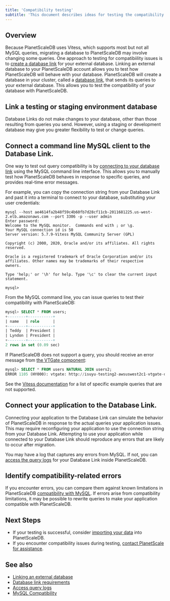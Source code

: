 ```yaml
---
title: 'Compatibility testing'
subtitle: 'This document describes ideas for testing the compatibility of your database and queries with PlanetScaleDB using database links.'
---
```


## Overview

Because PlanetScaleDB uses Vitess, which supports most but not all MySQL queries, migrating a database to PlanetScaleDB may involve changing some queries. One approach to testing for compatibiility issues is to [create a database link](linking-external-database) for your external database. Linking an external database to your PlanetScaleDB account allows you to test how PlanetScaleDB will behave with your database. PlanetScaleDB will create a database in your cluster, called a [database link](database-links), that sends its queries to your external database. This allows you to test the compatibility of your database with PlanetScaleDB.

## Link a testing or staging environment database

Database Links do not make changes to your database, other than those resulting from queries you send. However, using a staging or development database may give you greater flexibility to test or change queries.

## Connect a command line MySQL client to the Database Link.

One way to test out query compatibility is by [connecting to your database link](connecting-to-db) using the MySQL command line interface. This allows you to manually test how PlanetScaleDB behaves in response to specific queries, and provides real-time error messages.

For example, you can copy the connection string from your Database Link and past it into a terminal to connect to your database, substituting your user credentials:

```console
mysql --host ae4614fa2b48f59c4b60fb7d28cf11cb-2011681225.us-west-2.elb.amazonaws.com --port 3306 -p --user admin
Enter password:
Welcome to the MySQL monitor.  Commands end with ; or \g.
Your MySQL connection id is 50
Server version: 5.7.9-Vitess MySQL Community Server (GPL)

Copyright (c) 2000, 2020, Oracle and/or its affiliates. All rights reserved.

Oracle is a registered trademark of Oracle Corporation and/or its
affiliates. Other names may be trademarks of their respective
owners.

Type 'help;' or '\h' for help. Type '\c' to clear the current input statement.

mysql>
```

From the MySQL command line, you can issue queries to test their compatibility with PlanetScaleDB:

```SQL
mysql> SELECT * FROM users;
+--------+-----------+
| name   | role      |
+--------+-----------+
| Teddy  | President |
| Lyndon | President |
+--------+-----------+
2 rows in set (0.09 sec)
```

If PlanetScaleDB does not support a query, you should receive an error message from [the VTGate component](https://vitess.io/docs/concepts/vtgate/):

```SQL
mysql> SELECT * FROM users NATURAL JOIN users2;
ERROR 1105 (HY000): vtgate: http://isuyu-testing2-awsuswest2c1-vtgate-dc3ec064-7df4758dcc-kw6s6:15000/: unsupported: natural join
```

See the [Vitess documentation](https://github.com/vitessio/vitess/edit/master/go/vt/vtgate/planbuilder/testdata/unsupported_cases.txt) for a list of specific example queries that are not supported.

## Connect your application to the Database Link.

Connecting your application to the Database Link can simulate the behavior of PlanetScaleDB in response to the actual queries your application issues. This may require reconfiguring your application to use the connection string from your Database Link. Attempting to use your application while connected to your Database Link should reproduce any errors that are likely to occur after migration.

You may have a log that captures any errors from MySQL. If not, you can [access the query logs](viewing-query-logs) for your Database Link inside PlanetScaleDB.

## Identify compatibility-related errors

If you encounter errors, you can compare them against known limitations in PlanetScaleDB [compatibility with MySQL](mysql-compatibility). If errors arise from compatibility limitations, it may be possible to rewrite queries to make your application compatible with PlanetScaleDB.

## Next Steps

- If your testing is successful, consider [importing your data](importing-data) into PlanetScaleDB.
- If you encounter compatibility issues during testing, [contact PlanetScale for assistance](https://planetscale.com/support).

## See also

- [Linking an external database](linking-external-database)
- [Database link requirements](database-links)
- [Access query logs](viewing-query-logs)
- [MySQL Compatibility](mysql-compatibility)
